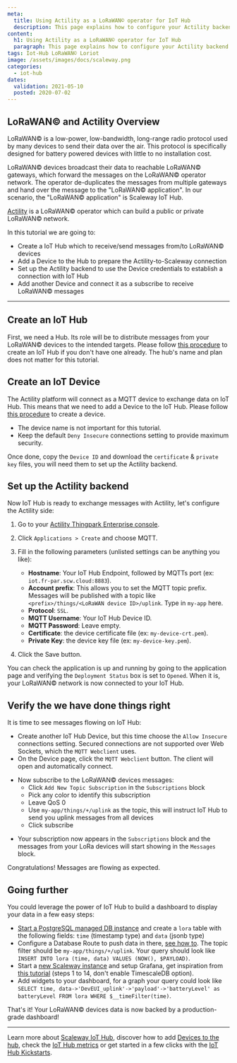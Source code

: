 ```yaml
---
meta:
  title: Using Actility as a LoRaWAN© operator for IoT Hub
  description: This page explains how to configure your Actility backend to have your LoRaWAN devices send messages to IoT Hub
content:
  h1: Using Actility as a LoRaWAN© operator for IoT Hub
  paragraph: This page explains how to configure your Actility backend to have your LoRaWAN devices send messages to IoT Hub
tags: Iot-Hub LoRaWAN© Loriot
image: /assets/images/docs/scaleway.png
categories:
  - iot-hub
dates:
  validation: 2021-05-10
  posted: 2020-07-02
---
```


## LoRaWAN© and Actility Overview

LoRaWAN© is a low-power, low-bandwidth, long-range radio protocol used by many devices to send their data over the air. This protocol is specifically designed for battery powered devices with little to no installation cost.

LoRaWAN© devices broadcast their data to reachable LoRaWAN© gateways, which forward the messages on the LoRaWAN© operator network. The operator de-duplicates the messages from multiple gateways and hand over the message to the "LoRaWAN© application". In our scenario, the "LoRaWAN© application" is Scaleway IoT Hub.

[Actility](https://www.actility.com) is a LoRaWAN© operator which can build a public or private LoRaWAN© network.

In this tutorial we are going to:

- Create a IoT Hub which to receive/send messages from/to LoRaWAN© devices
- Add a Device to the Hub to prepare the Actility-to-Scaleway connection
- Set up the Actility backend to use the Device credentials to establish a connection with IoT Hub
- Add another Device and connect it as a subscribe to receive LoRaWAN© messages

---

## Create an IoT Hub

First, we need a Hub. Its role will be to distribute messages from your LoRaWAN© devices to the intended targets. Please follow [this procedure](/iot/iot-hub/how-to/create-hub) to create an IoT Hub if you don't have one already. The hub's name and plan does not matter for this tutorial.

## Create an IoT Device

The Actility platform will connect as a MQTT device to exchange data on IoT Hub. This means that we need to add a Device to the IoT Hub. Please follow [this procedure](/iot/iot-hub/how-to/add-device) to create a device.

<Message type="note">

- The device name is not important for this tutorial.
- Keep the default `Deny Insecure` connections setting to provide maximum security.

</Message>

Once done, copy the `Device ID` and download the `certificate` & `private key` files, you will need them to set up the Actility backend.

## Set up the Actility backend

Now IoT Hub is ready to exchange messages with Actility, let's configure the Actility side:

1. Go to your [Actility Thingpark Enterprise console](https://community.thingpark.io/).

2. Click `Applications > Create` and choose MQTT.

3. Fill in the following parameters (unlisted settings can be anything you like):

    - **Hostname**: Your IoT Hub Endpoint, followed by MQTTs port (ex: `iot.fr-par.scw.cloud:8883`).
    - **Account prefix**: This allows you to set the MQTT topic prefix. Messages will be published with a topic like `<prefix>/things/<LoRaWAN device ID>/uplink`. Type in `my-app` here.
    - **Protocol**: `SSL`.
    - **MQTT Username**: Your IoT Hub Device ID.
    - **MQTT Password**: Leave empty.
    - **Certificate**: the device certificate file (ex: `my-device-crt.pem`).
    - **Private Key**: the device key file (ex: `my-device-key.pem`).

4. Click the Save button.

You can check the application is up and running by going to the application page and verifying the `Deployment Status` box is set to `Opened`. When it is, your LoRaWAN© network is now connected to your IoT Hub.

## Verify the we have done things right

It is time to see messages flowing on IoT Hub:

  - Create another IoT Hub Device, but this time choose the `Allow Insecure` connections setting. Secured connections are not supported over Web Sockets, which the `MQTT Webclient` uses.
  - On the Device page, click the `MQTT Webclient` button. The client will open and automatically connect.

  <Lightbox src="scaleway-mqtt_webclient.png" alt="" />

  - Now subscribe to the LoRaWAN© devices messages:
    - Click `Add New Topic Subscription` in the `Subscriptions` block
    - Pick any color to identify this subscription
    - Leave QoS 0
    - Use `my-app/things/+/uplink` as the topic, this will instruct IoT Hub to send you uplink messages from all devices
    - Click subscribe

  <Lightbox src="scaleway-mqtt_webclient_2.png" alt="" />

  - Your subscription now appears in the `Subscriptions` block and the messages from your LoRa devices will start showing in the `Messages` block.

Congratulations! Messages are flowing as expected.

## Going further

You could leverage the power of IoT Hub to build a dashboard to display your data in a few easy steps:

- [Start a PostgreSQL managed DB instance](/storage/database/how-to/create-a-database/) and create a `lora` table with the following fields: `time` (timestamp type) and `data` (jsonb type)
- Configure a Database Route to push data in there, [see how to](/storage/database/how-to/create-a-database/). The topic filter should be `my-app/things/+/uplink`. Your query should look like `INSERT INTO lora (time, data) VALUES (NOW(), $PAYLOAD)`.
- Start a [new Scaleway instance](/compute/instances/how-to/create-an-instance) and setup Grafana, get inspiration from [this tutorial](/tutorials/visualize-timeseries-data-timescaledb-grafana) (steps 1 to 14, don't enable TimescaleDB option).
- Add widgets to your dashboard, for a graph your query could look like `SELECT time, data->'DevEUI_uplink'->'payload'->'batteryLevel' as batteryLevel FROM lora WHERE $__timeFilter(time)`.

That's it! Your LoRaWAN© devices data is now backed by a production-grade dashboard!

<Lightbox src="scaleway-iothub_howto_actility_grafana.png" alt="" />

---

Learn more about [Scaleway IoT Hub](/iot/iot-hub/concepts), discover how to add [Devices to the hub](/iot/iot-hub/how-to/add-device), check the [IoT Hub metrics](/iot/iot-hub/how-to/view-metrics) or get started in a few clicks with the [IoT Hub Kickstarts](/iot/iot-hub/how-to/create-kickstart).
